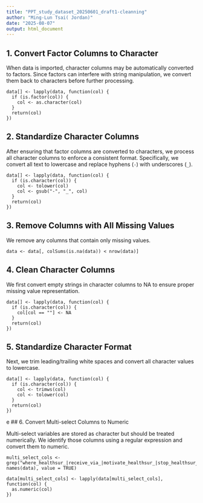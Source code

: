 ```yaml
---
title: "PPT_study_dataset_20250601_draft1-cleanning"
author: "Ming-Lun Tsai( Jordan)"
date: "2025-08-07"
output: html_document
---
```


## 1. Convert Factor Columns to Character

When data is imported, character columns may be automatically converted to factors. Since factors can interfere with string manipulation, we convert them back to characters before further processing.

```         
data[] <- lapply(data, function(col) {
  if (is.factor(col)) {
    col <- as.character(col)
  }
  return(col)
})
```

## 2. Standardize Character Columns

After ensuring that factor columns are converted to characters, we process all character columns to enforce a consistent format. Specifically, we convert all text to lowercase and replace hyphens (`-`) with underscores (`_`).

```         
data[] <- lapply(data, function(col) {
  if (is.character(col)) {
    col <- tolower(col)
    col <- gsub("-", "_", col)
  }
  return(col)
})
```

## 3. Remove Columns with All Missing Values

We remove any columns that contain only missing values.

```         
data <- data[, colSums(is.na(data)) < nrow(data)]
```

## 4. Clean Character Columns

We first convert empty strings in character columns to NA to ensure proper missing value representation.

```         
data[] <- lapply(data, function(col) {
  if (is.character(col)) {
    col[col == ""] <- NA
  }
  return(col)
})
```

## 5. Standardize Character Format

Next, we trim leading/trailing white spaces and convert all character values to lowercase.

```         
data[] <- lapply(data, function(col) {
  if (is.character(col)) {
    col <- trimws(col)
    col <- tolower(col)
  }
  return(col)
})
```
e
## 6. Convert Multi-select Columns to Numeric

Multi-select variables are stored as character but should be treated numerically. We identify those columns using a regular expression and convert them to numeric.

```         
multi_select_cols <- grep("where_healthsur_|receive_via_|motivate_healthsur_|stop_healthsur_", names(data), value = TRUE)

data[multi_select_cols] <- lapply(data[multi_select_cols], function(col) {
  as.numeric(col)
})
```
